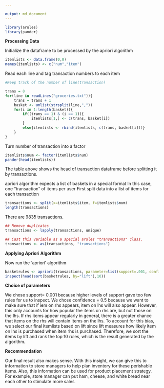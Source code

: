 ---

output: md_document
---

```{r}
library(arules)
library(pander)
```

**Processing Data**

Initialize the dataframe to be processed by the apriori algorithm
```{r}
itemlists <- data.frame(0,0)
names(itemlists) <- c("num","item")
```

Read each line and tag transaction numbers to each item
```{r}
#Keep track of the number of line(transaction)

trans = 0
for(line in readLines("groceries.txt")){
    trans = trans + 1
    basket <- unlist(strsplit(line,","))
    for(i in 1:length(basket)){
        if((trans == 1) & (i == 1)){
            itemlists[1,] <- c(trans, basket[i])
        }
        else{itemlists <- rbind(itemlists, c(trans, basket[i]))}
    }
}
```

Turn number of transaction into a factor
```{r}
itemlists$num <- factor(itemlists$num)
pander(head(itemlists))
```

The table above shows the head of transaction dataframe before splitting it by transactions.

apriori algorithm expects a list of baskets in a special format
In this case, one "transaction" of items per user
First split data into a list of items for each transaction
```{r}
transactions <- split(x=itemlists$item, f=itemlists$num)
length(transactions)
```

There are 9835 transactions.

```{r}
## Remove duplicates 
transactions <- lapply(transactions, unique)
```


```{r}
## Cast this variable as a special arules "transactions" class.
transactions <- as(transactions, "transactions")
```


**Applying Apriori Algorithm**

Now run the 'apriori' algorithm
```{r}
basketrules <- apriori(transactions, parameter=list(support=.001, confidence=.5, maxlen=10))
inspect(head(sort(basketrules, by="lift"),10))
```

**Choice of parameters**

We chose support= 0.001 because higher levels of support gave too few rules for us to inspect. We chose confidence = 0.5 because we want to make sure that if iem on rhs appears, item on lhs will also appear. However, this only accounts for how popular the items on rhs are, but not those on the lhs. If rhs items appear regularly in general, there is a greater chance that items on the rhs will contain items on the lhs. To account for this bias, we select our final itemlists based on lift since lift measures how likely item on lhs is purchased when item rhs is purchased. Therefore, we sort the items by lift and rank the top 10 rules, which is the result generated by the algorithm.

**Recommendation**

Our final result also makes sense. With this insight, we can give this to information to store managers to help plan inventory for these perishable items. Also, this information can be used for product placement strategy. For example, store manager can put ham, cheese, and white bread near each other to stimulate more sales